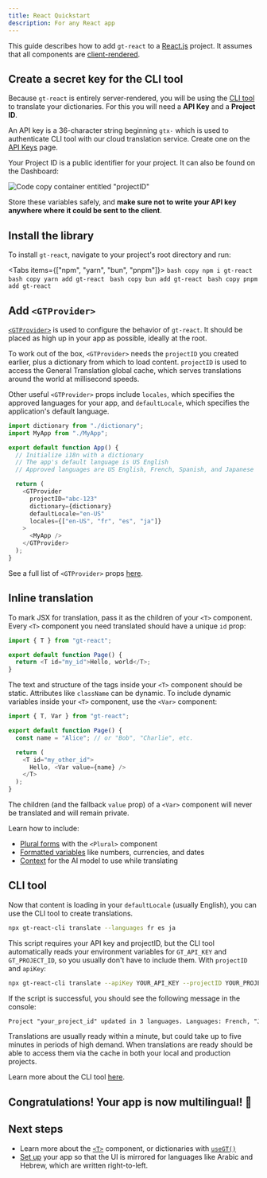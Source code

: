 ```yaml
---
title: React Quickstart
description: For any React app
---
```


This guide describes how to add `gt-react` to a [React.js](https://react.dev) project. It assumes that all components are [client-rendered](<https://react.dev/reference/rsc/use-client#noun-labs-1201738-(2)>).

## Create a secret key for the CLI tool

Because `gt-react` is entirely server-rendered, you will be using the [CLI tool](/cli) to translate your dictionaries.
For this you will need a **API Key** and a **Project ID**.

An API key is a 36-character string beginning `gtx-` which is used to authenticate CLI tool with our cloud translation service. Create one on the [API Keys](https://www.generaltranslation.com/dashboard/redirect/api-keys) page.

Your Project ID is a public identifier for your project. It can also be found on the Dashboard:

![Code copy container entitled "projectID"](/screenshots/project_id.png)

Store these variables safely, and **make sure not to write your API key anywhere where it could be sent to the client**.

## Install the library

To install `gt-react`, navigate to your project's root directory and run:

<Tabs items={["npm", "yarn", "bun", "pnpm"]}>
  <Tab value="npm">```bash copy npm i gt-react ```</Tab>
  <Tab value="yarn">```bash copy yarn add gt-react ```</Tab>
  <Tab value="bun">```bash copy bun add gt-react ```</Tab>
  <Tab value="pnpm">```bash copy pnpm add gt-react ```</Tab>
</Tabs>

## Add `<GTProvider>`

[`<GTProvider>`](/docs/gt-react/provider#config) is used to configure the behavior of `gt-react`. It should be placed as high up in your app as possible, ideally at the root.

To work out of the box, `<GTProvider>` needs the `projectID` you created earlier, plus a dictionary from which to load content.
`projectID` is used to access the General Translation global cache, which serves translations around the world at millisecond speeds.

Other useful `<GTProvider>` props include `locales`, which specifies the approved languages for your app, and `defaultLocale`, which specifies the application's default language.

```js copy
import dictionary from "./dictionary";
import MyApp from "./MyApp";

export default function App() {
  // Initialize i18n with a dictionary
  // The app's default language is US English
  // Approved languages are US English, French, Spanish, and Japanese

  return (
    <GTProvider
      projectID="abc-123"
      dictionary={dictionary}
      defaultLocale="en-US"
      locales={["en-US", "fr", "es", "ja"]}
    >
      <MyApp />
    </GTProvider>
  );
}
```

See a full list of `<GTProvider>` props [here](/docs/gt-react/gt-provider#config).

## Inline translation

To mark JSX for translation, pass it as the children of your `<T>` component.
Every `<T>` component you need translated should have a unique `id` prop:

```js copy
import { T } from "gt-react";

export default function Page() {
  return <T id="my_id">Hello, world</T>;
}
```

The text and structure of the tags inside your `<T>` component should be static.
Attributes like `className` can be dynamic.
To include dynamic variables inside your `<T>` component, use the `<Var>` component:

```js copy
import { T, Var } from "gt-react";

export default function Page() {
  const name = "Alice"; // or "Bob", "Charlie", etc.

  return (
    <T id="my_other_id">
      Hello, <Var value={name} />
    </T>
  );
}
```

The children (and the fallback `value` prop) of a `<Var>` component will never be translated and will remain private.

Learn how to include:

- [Plural forms](/docs/gt-react/plurals) with the `<Plural>` component
- [Formatted variables](/docs/gt-react/variables) like numbers, currencies, and dates
- [Context](/docs/gt-react#context) for the AI model to use while translating

## CLI tool

Now that content is loading in your `defaultLocale` (usually English), you can use the CLI tool to create translations.

```bash copy
npx gt-react-cli translate --languages fr es ja
```

This script requires your API key and projectID, but the CLI tool automatically reads your environment variables for `GT_API_KEY` and `GT_PROJECT_ID`, so you usually don't have to include them.
With `projectID` and `apiKey`:

```bash copy
npx gt-react-cli translate --apiKey YOUR_API_KEY --projectID YOUR_PROJECT_ID --languages fr es ja
```

If the script is successful, you should see the following message in the console:

```txt
Project "your_project_id" updated in 3 languages. Languages: French, "Japanese, Spanish. Translations are usually live within a minute. Check status: www.generaltranslation.com/dashboard.
```

Translations are usually ready within a minute, but could take up to five minutes in periods of high demand. When translations are ready should be able to access them via the cache in both your local and production projects.

Learn more about the CLI tool [here](/docs/gt-react/cli).

## Congratulations! Your app is now multilingual! 🥳

## Next steps

- Learn more about the [`<T>`](/docs/gt-react) component, or dictionaries with [`useGT()`](/docs/gt-react/dictionaries)
- [Set up](/advanced/rtl) your app so that the UI is mirrored for languages like Arabic and Hebrew, which are written right-to-left.
